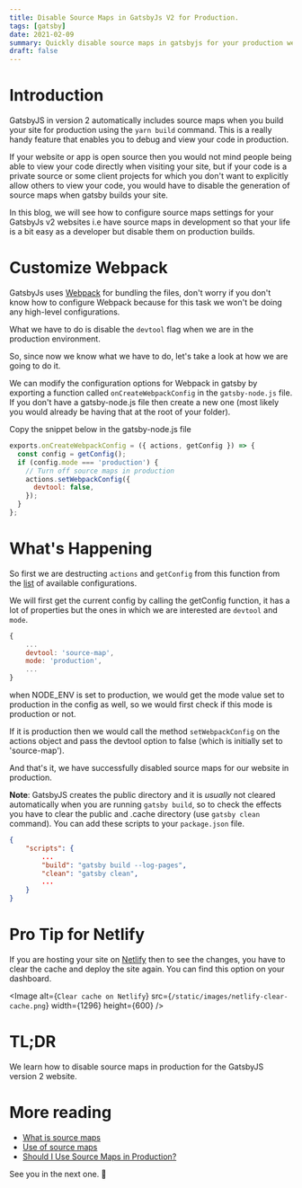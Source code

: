 ```yaml
---
title: Disable Source Maps in GatsbyJs V2 for Production.
tags: [gatsby]
date: 2021-02-09
summary: Quickly disable source maps in gatsbyjs for your production website.
draft: false
---
```


# Introduction

GatsbyJS in version 2 automatically includes source maps when you build your site for production using the `yarn build` command. This is a really handy feature that enables you to debug and view your code in production.

If your website or app is open source then you would not mind people being able to view your code directly when visiting your site, but if your code is a private source or some client projects for which you don't want to explicitly allow others to view your code, you would have to disable the generation of source maps when gatsby builds your site.

In this blog, we will see how to configure source maps settings for your GatsbyJs v2 websites i.e have source maps in development so that your life is a bit easy as a developer but disable them on production builds.

# Customize Webpack

GatsbyJs uses [Webpack](https://webpack.js.org/) for bundling the files, don't worry if you don't know how to configure Webpack because for this task we won't be doing any high-level configurations.

What we have to do is disable the `devtool` flag when we are in the production environment.

So, since now we know what we have to do, let's take a look at how we are going to do it.

We can modify the configuration options for Webpack in gatsby by exporting a function called `onCreateWebpackConfig` in the `gatsby-node.js` file. If you don't have a gatsby-node.js file then create a new one (most likely you would already be having that at the root of your folder).

Copy the snippet below in the gatsby-node.js file

```javascript:title=gatsby-node.js {3, 6}
exports.onCreateWebpackConfig = ({ actions, getConfig }) => {
  const config = getConfig();
  if (config.mode === 'production') {
    // Turn off source maps in production
    actions.setWebpackConfig({
      devtool: false,
    });
  }
};
```

# What's Happening

So first we are destructing `actions` and `getConfig` from this function from the [list](https://www.gatsbyjs.com/docs/reference/config-files/gatsby-node/#onCreateWebpackConfig) of available configurations.

We will first get the current config by calling the getConfig function, it has a lot of properties but the ones in which we are interested are `devtool` and `mode`.

```javascript
{
	...
	devtool: 'source-map',
	mode: 'production',
	...
}
```

when NODE_ENV is set to production, we would get the mode value set to production in the config as well, so we would first check if this mode is production or not.

If it is production then we would call the method `setWebpackConfig` on the actions object and pass the devtool option to false (which is initially set to 'source-map').

And that's it, we have successfully disabled source maps for our website in production.

**Note**: GatsbyJS creates the public directory and it is _usually_ not cleared automatically when you are running `gatsby build`, so to check the effects you have to clear the public and .cache directory (use `gatsby clean` command). You can add these scripts to your `package.json` file.

```javascript:title=package.json
{
	"scripts": {
		...
		"build": "gatsby build --log-pages",
		"clean": "gatsby clean",
		...
	}
}

```

# Pro Tip for Netlify

If you are hosting your site on [Netlify](https://www.netlify.com/) then to see the changes, you have to clear the cache and deploy the site again. You can find this option on your dashboard.

<Image alt={`Clear cache on Netlify`} src={`/static/images/netlify-clear-cache.png`} width={1296} height={600} />

# TL;DR

We learn how to disable source maps in production for the GatsbyJS version 2 website.

# More reading

- [What is source maps](https://www.html5rocks.com/en/tutorials/developertools/sourcemaps/)
- [Use of source maps](https://developer.mozilla.org/en-US/docs/Tools/Debugger/How_to/Use_a_source_map)
- [Should I Use Source Maps in Production?](https://css-tricks.com/should-i-use-source-maps-in-production/)

See you in the next one. 👋
